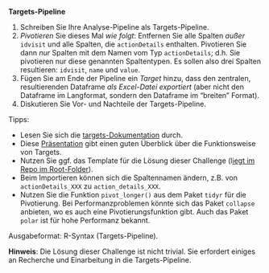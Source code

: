 
**Targets-Pipeline**


1. Schreiben Sie Ihre Analyse-Pipeline als Targets-Pipeline.
2. *Pivotieren* Sie dieses Mal *wie folgt*: Entfernen Sie alle Spalten *außer* `idvisit` und alle Spalten, die `actionDetails` enthalten. Pivotieren Sie dann *nur* Spalten mit dem Namen vom Typ `actionDetails`; d.h. Sie pivotieren nur diese genannten Spaltentypen. Es sollen also drei Spalten resultieren: `idvisit`, `name` und `value`.
2. Fügen Sie am Ende der Pipeline ein *Target* hinzu, dass den zentralen, resultierenden Dataframe *als Excel-Datei exportiert* (aber nicht den Dataframe im Langformat, sondern den Dataframe im "breiten" Format).
2. Diskutieren Sie Vor- und Nachteile der Targets-Pipeline.


Tipps: 


- Lesen Sie sich die [targets-Dokumentation](https://books.ropensci.org/targets/) durch.
- Diese [Präsentation](https://wlandau.github.io/targets-tutorial/#1) gibt einen guten Überblick über die Funktionsweise von Targets.
- Nutzen Sie ggf. das Template für die Lösung dieser Challenge (l[iegt im Repo im Root-Folder](https://github.com/sebastiansauer/hans-hackathon/blob/main/challenge05-solution-template.R)).
- Beim Importieren können sich die Spaltennamen ändern, z.B. von `actionDetails_XXX` zu `action_details_XXX`.
- Nutzen Sie die Funktion `pivot_longer()` aus dem Paket `tidyr` für die Pivotierung. Bei Performanzproblemen könnte sich das Paket `collapse` anbieten, wo es auch eine Pivotierungsfunktion gibt. Auch das Paket `polar` ist für hohe Performanz bekannt.


Ausgabeformat: R-Syntax (Targets-Pipeline).


**Hinweis**: Die Lösung dieser Challenge ist nicht trivial. Sie erfordert einiges an Recherche und Einarbeitung in die Targets-Pipeline.


